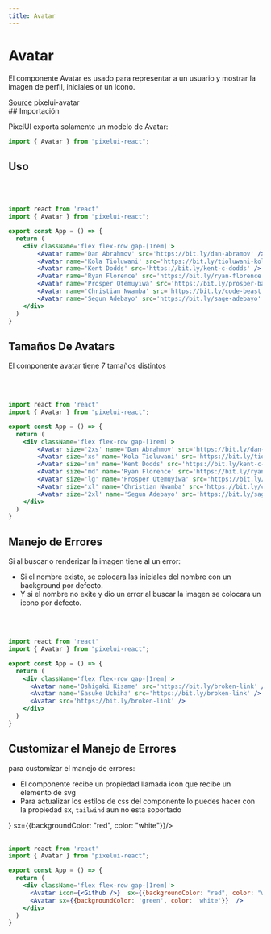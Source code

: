 ```yaml
---
title: Avatar
---
```


# Avatar

El componente Avatar es usado para representar a un usuario y mostrar la imagen de perfil, iniciales
or un icono.

<div className='flex flex-row justify-start gap-[1rem]'>
  <a
    className='
      flex justify-center items-center
      gap-[.8rem] px-[.8rem] py-[.4rem]
      border border-sky-500 text-black bg-[#cccccc40] hover:bg-[#cccccc] cursor-pointer
      rounded-sm dark:text-white'
      href='https://github.com/Alejocabeza/pixelpulse/pacakges/components/avatar'
      target='_blank'
  > <Github /> Source</a>
  <a
    className='flex justify-center items-center
      gap-[.8rem] px-[.8rem] py-[.4rem]
      border border-sky-500 text-black bg-[#cccccc40] hover:bg-[#cccccc] cursor-pointer
      rounded-sm dark:text-white'
  ><Npm className='bg-red-500' /> pixelui-avatar</a>
</div>
## Importación

PixelUI exporta solamente un modelo de Avatar:

```jsx
import { Avatar } from "pixelui-react";
```

## Uso
<br/>

<div className='flex flex-row gap-[1rem]'>
    <Avatar as='span' name='Dan Abrahmov' src='https://bit.ly/dan-abramov' />
    <Avatar name='Kola Tioluwani' src='https://bit.ly/tioluwani-kolawole' />
    <Avatar name='Kent Dodds' src='https://bit.ly/kent-c-dodds' />
    <Avatar name='Ryan Florence' src='https://bit.ly/ryan-florence' />
    <Avatar name='Prosper Otemuyiwa' src='https://bit.ly/prosper-baba' />
    <Avatar name='Christian Nwamba' src='https://bit.ly/code-beast' />
    <Avatar name='Segun Adebayo' src='https://bit.ly/sage-adebayo' />
</div>

<br/>

```jsx
import react from 'react'
import { Avatar } from "pixelui-react";

export const App = () => {
  return (
    <div className='flex flex-row gap-[1rem]'>
        <Avatar name='Dan Abrahmov' src='https://bit.ly/dan-abramov' />
        <Avatar name='Kola Tioluwani' src='https://bit.ly/tioluwani-kolawole' />
        <Avatar name='Kent Dodds' src='https://bit.ly/kent-c-dodds' />
        <Avatar name='Ryan Florence' src='https://bit.ly/ryan-florence' />
        <Avatar name='Prosper Otemuyiwa' src='https://bit.ly/prosper-baba' />
        <Avatar name='Christian Nwamba' src='https://bit.ly/code-beast' />
        <Avatar name='Segun Adebayo' src='https://bit.ly/sage-adebayo' />
    </div>
  )
}
```

## Tamaños De Avatars

El componente avatar tiene 7 tamaños distintos
<br/>
<br/>

<div className='flex flex-row gap-[1rem]'>
    <Avatar size='2xs' name='Dan Abrahmov' src='https://bit.ly/dan-abramov' />
    <Avatar size='xs' name='Kola Tioluwani' src='https://bit.ly/tioluwani-kolawole' />
    <Avatar size='sm' name='Kent Dodds' src='https://bit.ly/kent-c-dodds' />
    <Avatar size='md' name='Ryan Florence' src='https://bit.ly/ryan-florence' />
    <Avatar size='lg' name='Prosper Otemuyiwa' src='https://bit.ly/prosper-baba' />
    <Avatar size='xl' name='Christian Nwamba' src='https://bit.ly/code-beast' />
    <Avatar size='2xl' name='Segun Adebayo' src='https://bit.ly/sage-adebayo' />
</div>

<br/>

```jsx
import react from 'react'
import { Avatar } from "pixelui-react";

export const App = () => {
  return (
    <div className='flex flex-row gap-[1rem]'>
        <Avatar size='2xs' name='Dan Abrahmov' src='https://bit.ly/dan-abramov' />
        <Avatar size='xs' name='Kola Tioluwani' src='https://bit.ly/tioluwani-kolawole' />
        <Avatar size='sm' name='Kent Dodds' src='https://bit.ly/kent-c-dodds' />
        <Avatar size='md' name='Ryan Florence' src='https://bit.ly/ryan-florence' />
        <Avatar size='lg' name='Prosper Otemuyiwa' src='https://bit.ly/prosper-baba' />
        <Avatar size='xl' name='Christian Nwamba' src='https://bit.ly/code-beast' />
        <Avatar size='2xl' name='Segun Adebayo' src='https://bit.ly/sage-adebayo' />
    </div>
  )
}
```

## Manejo de Errores

Si al buscar o renderizar la imagen tiene al un error:

- Si el nombre existe, se colocara las iniciales del nombre con un background por defecto.
- Y si el nombre no exite y dio un error al buscar la imagen se colocara un icono por defecto.

<br/>
<div className='flex flex-row gap-[1rem]'>
  <Avatar name='Oshigaki Kisame' src='https://bit.ly/broken-link' />
  <Avatar name='Sasuke Uchiha' src='https://bit.ly/broken-link' />
  <Avatar src='https://bit.ly/broken-link' />
</div>
<br/>

```jsx
import react from 'react'
import { Avatar } from "pixelui-react";

export const App = () => {
  return (
    <div className='flex flex-row gap-[1rem]'>
      <Avatar name='Oshigaki Kisame' src='https://bit.ly/broken-link' />
      <Avatar name='Sasuke Uchiha' src='https://bit.ly/broken-link' />
      <Avatar src='https://bit.ly/broken-link' />
    </div>
  )
}
```

## Customizar el Manejo de Errores

para customizar el manejo de errores:

- El componente recibe un propiedad llamada icon que recibe un elemento de svg
- Para actualizar los estilos de css del componente lo puedes hacer con la propiedad sx, `tailwind` aun no esta soportado

<div className='flex flex-row gap-[1rem]'>
  <Avatar icon={<Github />}  sx={{backgroundColor: "red", color: "white"}}/>
  <Avatar sx={{backgroundColor: 'green', color: 'white'}}  />
</div>

<br/>

```jsx
import react from 'react'
import { Avatar } from "pixelui-react";

export const App = () => {
  return (
    <div className='flex flex-row gap-[1rem]'>
      <Avatar icon={<Github />}  sx={{backgroundColor: "red", color: "white"}}/>
      <Avatar sx={{backgroundColor: 'green', color: 'white'}}  />
    </div>
  )
}
```
